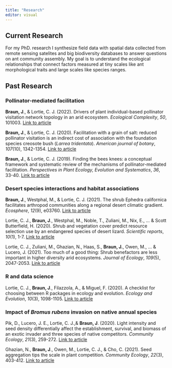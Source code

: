 ```yaml
---
title: "Research"
editor: visual
---
```


## Current Research

For my PhD. research I synthesize field data with spatial data collected from remote sensing satelites and big biodiversity databases to answer questions on ant community assembly. My goal is to understand the ecological relationships that connect factors measured at tiny scales like ant morphological traits and large scales like species ranges.

## Past Research

### **Pollinator-mediated facilitation**

**Braun, J**., & Lortie, C. J. (2022). Drivers of plant individual-based pollinator visitation network topology in an arid ecosystem. *Ecological Complexity*, *50*, 101003. [Link to article](https://www.sciencedirect.com/science/article/pii/S1476945X22000253?casa_token=ehB2JD5ItB4AAAAA:hTUGpgHe0hRjxQuo8OH7g1ta22ghkdfNXvBe0w0oNG5vrPr1kuEB7nEuDjEqCDMx_9xfAbKQDw)

**Braun, J**., & Lortie, C. J. (2020). Facilitation with a grain of salt: reduced pollinator visitation is an indirect cost of association with the foundation species creosote bush (*Larrea tridentata*). *American journal of botany*, *107*(10), 1342-1354. [Link to article](https://bsapubs.onlinelibrary.wiley.com/doi/pdfdirect/10.1002/ajb2.1533)

**Braun, J**., & Lortie, C. J. (2019). Finding the bees knees: a conceptual framework and systematic review of the mechanisms of pollinator-mediated facilitation. *Perspectives in Plant Ecology, Evolution and Systematics*, *36*, 33-40. [Link to article](https://www.sciencedirect.com/science/article/abs/pii/S1433831918300362)

### Desert species interactions and habitat associations

**Braun, J**., Westphal, M., & Lortie, C. J. (2021). The shrub Ephedra californica facilitates arthropod communities along a regional desert climatic gradient. *Ecosphere*, *12*(9), e03760. [Link to article](https://esajournals.onlinelibrary.wiley.com/doi/pdf/10.1002/ecs2.3760)

Lortie, C. J., **Braun, J**., Westphal, M., Noble, T., Zuliani, M., Nix, E., \... & Scott Butterfield, H. (2020). Shrub and vegetation cover predict resource selection use by an endangered species of desert lizard. *Scientific reports*, *10*(1), 1-7. [Link to article](https://www.nature.com/articles/s41598-020-61880-9)

Lortie, C. J., Zuliani, M., Ghazian, N., Haas, S., **Braun, J.**, Owen, M., \... & Lucero, J. (2021). Too much of a good thing: Shrub benefactors are less important in higher diversity arid ecosystems. *Journal of Ecology*, *109*(5), 2047-2053. [Link to article](https://besjournals.onlinelibrary.wiley.com/doi/pdfdirect/10.1111/1365-2745.13596?casa_token=hzE4E9N2v2YAAAAA:JgFC3P4PgbjrtPEPoU-xssoCfwy-jwPNgQiglL6KMlo3xQn8D1HX6Md6fh03eUmyPAk-ClUbUAGBjw)

### R and data science

Lortie, C. J., **Braun, J**., Filazzola,
A., & Miguel, F. (2020). A checklist for choosing between R packages
in ecology and evolution. *Ecology and Evolution*, *10*(3), 1098-1105. [Link to article](https://onlinelibrary.wiley.com/doi/pdf/10.1002/ece3.5970)

### **Impact of *Bromus rubens* invasion on native annual species**

Pik, D., Lucero, J. E., Lortie, C. J.,& **Braun, J**. (2020). Light intensity and seed density differentially
affect the establishment, survival, and biomass of an exotic invader
and three species of native competitors. *Community Ecology*, *21*(3), 259-272. [Link to article](https://link.springer.com/article/10.1007/s42974-020-00027-2)

Ghazian, N., **Braun, J**., Owen, M., Lortie, C. J., & Cho, C. (2021). Seed aggregation tips the scale in plant competition. *Community Ecology*, *22*(3), 403-412. [Link to article](https://link.springer.com/content/pdf/10.1007/s42974-021-00064-5.pdf)
